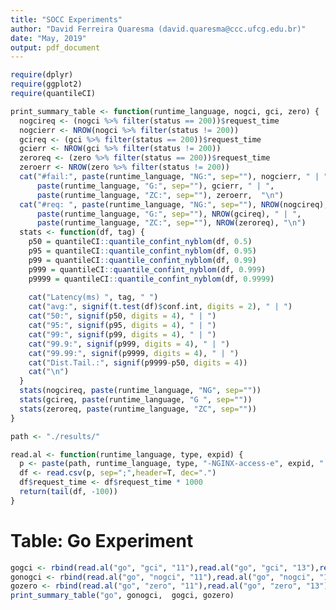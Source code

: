 ```yaml
---
title: "SOCC Experiments"
author: "David Ferreira Quaresma (david.quaresma@ccc.ufcg.edu.br)"
date: "May, 2019"
output: pdf_document
---
```


```r
require(dplyr)
require(ggplot2)
require(quantileCI)

print_summary_table <- function(runtime_language, nogci, gci, zero) {
  nogcireq <- (nogci %>% filter(status == 200))$request_time
  nogcierr <- NROW(nogci %>% filter(status != 200))
  gcireq <- (gci %>% filter(status == 200))$request_time
  gcierr <- NROW(gci %>% filter(status != 200))
  zeroreq <- (zero %>% filter(status == 200))$request_time
  zeroerr <- NROW(zero %>% filter(status != 200))
  cat("#fail:", paste(runtime_language, "NG:", sep=""), nogcierr, " | ",
      paste(runtime_language, "G:", sep=""), gcierr, " | ",
      paste(runtime_language, "ZC:", sep=""), zeroerr,  "\n")
  cat("#req: ", paste(runtime_language, "NG:", sep=""), NROW(nogcireq), " | ",
      paste(runtime_language, "G:", sep=""), NROW(gcireq), " | ",
      paste(runtime_language, "ZC:", sep=""), NROW(zeroreq), "\n")
  stats <- function(df, tag) {
    p50 = quantileCI::quantile_confint_nyblom(df, 0.5)
    p95 = quantileCI::quantile_confint_nyblom(df, 0.95)
    p99 = quantileCI::quantile_confint_nyblom(df, 0.99)
    p999 = quantileCI::quantile_confint_nyblom(df, 0.999)
    p9999 = quantileCI::quantile_confint_nyblom(df, 0.9999)
    
    cat("Latency(ms) ", tag, " ")
    cat("avg:", signif(t.test(df)$conf.int, digits = 2), " | ")
    cat("50:", signif(p50, digits = 4), " | ")
    cat("95:", signif(p95, digits = 4), " | ")
    cat("99:", signif(p99, digits = 4), " | ")
    cat("99.9:", signif(p999, digits = 4), " | ")
    cat("99.99:", signif(p9999, digits = 4), " | ")
    cat("Dist.Tail.:", signif(p9999-p50, digits = 4))
    cat("\n")
  }
  stats(nogcireq, paste(runtime_language, "NG", sep=""))
  stats(gcireq, paste(runtime_language, "G ", sep=""))
  stats(zeroreq, paste(runtime_language, "ZC", sep=""))
}

path <- "./results/"

read.al <- function(runtime_language, type, expid) {
  p <- paste(path, runtime_language, type, "-NGINX-access-e", expid, ".log", sep="")
  df <- read.csv(p, sep=";",header=T, dec=".")
  df$request_time <- df$request_time * 1000
  return(tail(df, -100))
}
```
# Table: Go Experiment
```r
gogci <- rbind(read.al("go", "gci", "11"),read.al("go", "gci", "13"),read.al("go", "gci", "14"))
gonogci <- rbind(read.al("go", "nogci", "11"),read.al("go", "nogci", "13"),read.al("go", "nogci", "14"))
gozero <- rbind(read.al("go", "zero", "11"),read.al("go", "zero", "13"),read.al("go", "zero", "14"))
print_summary_table("go", gonogci,  gogci, gozero)
```
